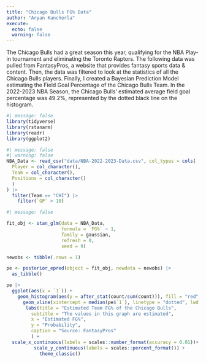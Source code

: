 ```yaml
---
title: "Chicago Bulls FG% Data"
author: "Aryan Kancherla"
execute: 
  echo: false
  warning: false
---
```


The Chicago Bulls had a great season this year, qualifying for the NBA Play-in tournament and eliminating the Toronto Raptors. The following data was pulled from FantasyPros, a website that provides fantasy sports data & content. Then, the data was filtered to look at the statistics of all the Chicago Bulls players. Finally, I created a Bayesian Prediction Model estimating the Field Goal Percentage of the Chicago Bulls Team. In the 2022-2023 NBA Season, the Chicago Bulls' estimated average field goal percentage was 49.2%, represented by the dotted black line on the histogram. 

```r
#| message: false
library(tidyverse)
library(rstanarm)
library(readr)
library(ggplot2)
```

```r
#| message: false
#| warning: false
NBA_Data <- read_csv("data/NBA-2022-2023-Data.csv", col_types = cols(
  Player = col_character(),
  Team = col_character(),
  Positions = col_character()
  )
) |> 
  filter(Team == "CHI") |>
    filter(`GP` > 10)

```

```r
#| message: false

fit_obj <- stan_glm(data = NBA_Data, 
                    formula = `FG%` ~ 1, 
                    family = gaussian, 
                    refresh = 0,
                    seed = 9)

newobs <- tibble(.rows = 1)

pe <- posterior_epred(object = fit_obj, newdata = newobs) |> 
  as_tibble()
```

```r
pe |> 
  ggplot(aes(x = `1`)) +
    geom_histogram(aes(y = after_stat(count/sum(count))), fill = "red", color = "black", bins = 100) +
      geom_vline(xintercept = median(pe$`1`), linetype = "dotted", lwd = 1.5) + 
       labs(title = "Estimated Team FG% of the Chicago Bulls",
         subtitle = "The values in this graph are estimated",
         x = "Estimated FG%",
         y = "Probability",
         caption = "Source: FantasyPros"
         ) +
  scale_x_continuous(labels = scales::number_format(accuracy = 0.01))+
          scale_y_continuous(labels = scales::percent_format()) +
            theme_classic()
```
